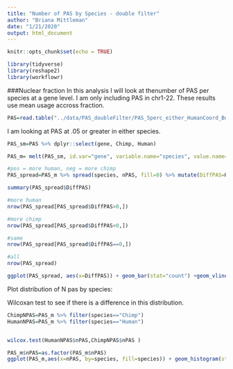 ```yaml
---
title: "Number of PAS by Species - double filter"
author: "Briana Mittleman"
date: "1/21/2020"
output: html_document
---
```


```r
knitr::opts_chunk$set(echo = TRUE)
```



```r
library(tidyverse)
library(reshape2)
library(workflowr)
```


###Nuclear fraction
In this analysis I will look at thenumber of PAS per species at a gene level. I am only including PAS in chr1-22. These results use mean usage accross fraction.  

```r
PAS=read.table("../data/PAS_doubleFilter/PAS_5perc_either_HumanCoord_BothUsage_meta_doubleFilter.txt", stringsAsFactors = F, header = T)
```


I am looking at PAS at .05 or greater in either species. 
```r
PAS_sm=PAS %>% dplyr::select(gene, Chimp, Human) 

PAS_m= melt(PAS_sm, id.var="gene", variable.name="species", value.name="meanUsage") %>% filter(meanUsage >=0.05) %>% group_by(species, gene) %>% summarise(nPAS=n())

#pos = more human, neg = more chimp 
PAS_spread=PAS_m %>% spread(species, nPAS, fill=0) %>% mutate(DiffPAS=Human-Chimp)
```

```r
summary(PAS_spread$DiffPAS)

#more human
nrow(PAS_spread[PAS_spread$DiffPAS>0,])

#more chimp
nrow(PAS_spread[PAS_spread$DiffPAS<0,])

#same
nrow(PAS_spread[PAS_spread$DiffPAS==0,])

#all
nrow(PAS_spread)
```


```r
ggplot(PAS_spread, aes(x=DiffPAS)) + geom_bar(stat="count") +geom_vline(xintercept = mean(PAS_spread$DiffPAS),col="red") + labs(title="Difference in number of PAS at 5% Human vs Chimp", y="Genes", x="N Human PAS - N Chimp PAS")
```

Plot distribution of N pas by species:  

Wilcoxan test to see if there is a difference in this distribution.  

```r
ChimpNPAS=PAS_m %>% filter(species=="Chimp")
HumanNPAS=PAS_m %>% filter(species=="Human")


wilcox.test(HumanNPAS$nPAS,ChimpNPAS$nPAS )
```
```r

PAS_m$nPAS=as.factor(PAS_m$nPAS)
ggplot(PAS_m,aes(x=nPAS, by=species, fill=species)) + geom_histogram(stat="count",position = "dodge") +  scale_fill_brewer(palette = "Dark2") + labs(title="Distribution for number of PAS at 5% ", x="Number of PAS",y="Genes")
```



